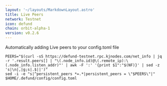 ```yaml
---
layout: '~/layouts/MarkdownLayout.astro'
title: Live Peers
network: Testnet
icon: defund
chain: orbit-alpha-1
version: v0.2.6
---
```

Automatically adding Live peers to your config.toml file
```
PEERS="$(curl -sS https://defund-testnet.rpc.kjnodes.com/net_info | jq -r '.result.peers[] | "\(.node_info.id)@\(.remote_ip):\(.node_info.listen_addr)"' | awk -F ':' '{print $1":"$(NF)}' | sed -z 's|\n|,|g;s|.$||')"
sed -i -e "s|^persistent_peers *=.*|persistent_peers = \"$PEERS\"|" $HOME/.defund/config/config.toml
```